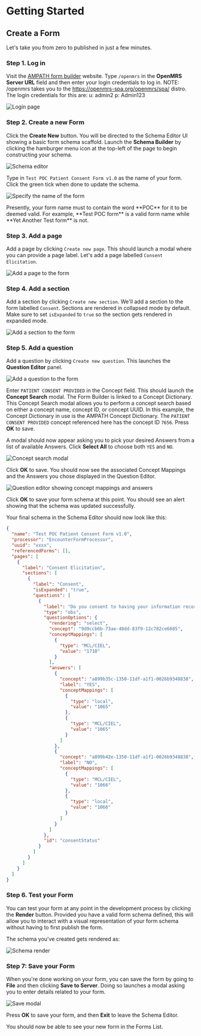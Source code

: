 
# Getting Started

## Create a Form

Let's take you from zero to published in just a few minutes.

### Step 1. Log in

Visit the [AMPATH form builder](https://openmrs-spa.org/formbuilder/#/login) website. Type `/openmrs` in the **OpenMRS Server URL** field and then enter your login credentials to log in. 
NOTE: /openmrs takes you to the https://openmrs-spa.org/openmrs/spa/ distro. The login credentials for this are: 
u: admin2
p: Admin123

![Login page](/screens/login.png)

### Step 2. Create a new Form

Click the **Create New** button. You will be directed to the Schema Editor UI showing a basic form schema scaffold. Launch the **Schema Builder** by clicking the hamburger menu icon at the top-left of the page to begin constructing your schema.

![Schema editor](/screens/schema-editor.png)

Type in `Test POC Patient Consent Form v1.0` as the name of your form. Click the green tick when done to update the schema.

![Specify the name of the form](/screens/add-form-name.png)

<Callout emoji="ℹ️">
  Presently, your form name must to contain the word **POC** for it to be deemed
  valid. For example, **Test POC form** is a valid form name while **Yet Another
  Test form** is not.
</Callout>

### Step 3. Add a page

Add a page by clicking `Create new page`. This should launch a modal where you can provide a page label. Let's add a page labelled `Consent Elicitation`.

![Add a page to the form](/screens/add-page.png)

### Step 4. Add a section

Add a section by clicking `Create new section`. We'll add a section to the form labelled `Consent`. Sections are rendered in collapsed mode by default. Make sure to set `isExpanded` to `true` so the section gets rendered in expanded mode.

![Add a section to the form](/screens/add-section.png)

### Step 5. Add a question

Add a question by clicking `Create new question`. This launches the **Question Editor** panel.

![Add a question to the form](/screens/add-question.png)

Enter `PATIENT CONSENT PROVIDED` in the Concept field. This should launch the **Concept Search** modal. The Form Builder is linked to a Concept Dictionary. This Concept Search modal allows you to perform a concept search based on either a concept name, concept ID, or concept UUID. In this example, the Concept Dictionary in use is the AMPATH Concept Dictionary. The `PATIENT CONSENT PROVIDED` concept referenced here has the concept ID `7656`. Press **OK** to save. 

A modal should now appear asking you to pick your desired Answers from a list of available Answers. Click **Select All** to choose both `YES` and `NO`.

![Concept search modal](/screens/concept-modal.png)

Click **OK** to save. You should now see the associated Concept Mappings and the Answers you chose displayed in the Question Editor.

![Question editor showing concept mappings and answers](/screens/concept-mappings-and-answers.png)

Click **OK** to save your form schema at this point. You should see an alert showing that the schema was updated successfully.

Your final schema in the Schema Editor should now look like this:

```json
{
  "name": "Test POC Patient Consent Form v1.0",
  "processor": "EncounterFormProcessor",
  "uuid": "xxxx",
  "referencedForms": [],
  "pages": [
    {
      "label": "Consent Elicitation",
      "sections": [
        {
          "label": "Consent",
          "isExpanded": "true",
          "questions": [
            {
              "label": "Do you consent to having your information recorded?",
              "type": "obs",
              "questionOptions": {
                "rendering": "select",
                "concept": "9d9ccb6b-73ae-48dd-83f9-12c782ce6685",
                "conceptMappings": [
                  {
                    "type": "MCL/CIEL",
                    "value": "1710"
                  }
                ],
                "answers": [
                  {
                    "concept": "a899b35c-1350-11df-a1f1-0026b9348838",
                    "label": "YES",
                    "conceptMappings": [
                      {
                        "type": "local",
                        "value": "1065"
                      },
                      {
                        "type": "MCL/CIEL",
                        "value": "1065"
                      }
                    ]
                  },
                  {
                    "concept": "a899b42e-1350-11df-a1f1-0026b9348838",
                    "label": "NO",
                    "conceptMappings": [
                      {
                        "type": "MCL/CIEL",
                        "value": "1066"
                      },
                      {
                        "type": "local",
                        "value": "1066"
                      }
                    ]
                  }
                ]
              },
              "id": "consentStatus"
            }
          ]
        }
      ]
    }
  ]
}
```

### Step 6. Test your Form

You can test your form at any point in the development process by clicking the **Render** button. Provided you have a valid form schema defined, this will allow you to interact with a visual representation of your form schema without having to first publish the form.

The schema you've created gets rendered as:

![Schema render](/screens/schema-render.png)

### Step 7: Save your Form

When you're done working on your form, you can save the form by going to **File** and then clicking **Save to Server**. Doing so launches a modal asking you to enter details related to your form.

![Save modal](/screens/save-modal.png)

Press **OK** to save your form, and then **Exit** to leave the Schema Editor.

You should now be able to see your new form in the Forms List.
